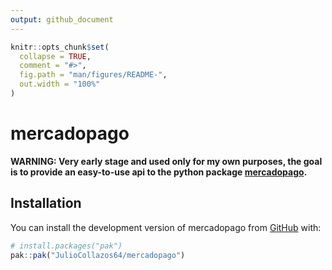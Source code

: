 ```yaml
---
output: github_document
---
```


<!-- README.md is generated from README.Rmd. Please edit that file -->

```r
knitr::opts_chunk$set(
  collapse = TRUE,
  comment = "#>",
  fig.path = "man/figures/README-",
  out.width = "100%"
)
```

# mercadopago

<!-- badges: start -->
<!-- badges: end -->

**WARNING: Very early stage and used only for my own purposes, the goal is to provide an easy-to-use api to the python package [mercadopago](https://github.com/mercadopago/sdk-python).**


## Installation

You can install the development version of mercadopago from [GitHub](https://github.com/) with:

``` r
# install.packages("pak")
pak::pak("JulioCollazos64/mercadopago")
```
